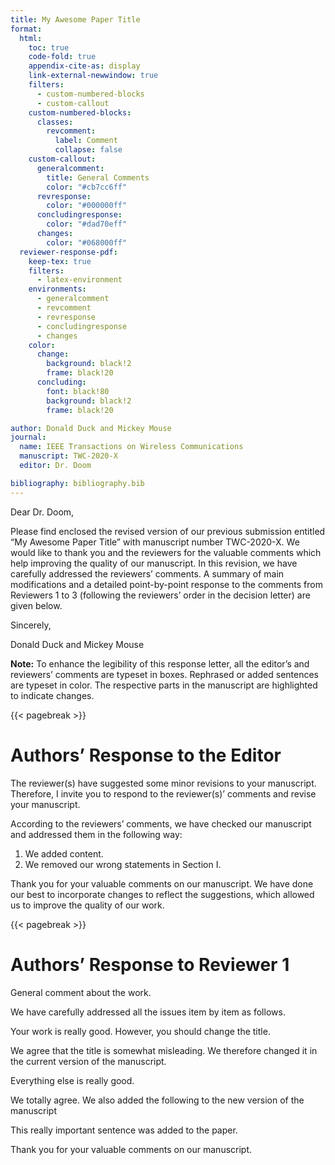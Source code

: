 ```yaml
---
title: My Awesome Paper Title
format:
  html:
    toc: true
    code-fold: true
    appendix-cite-as: display
    link-external-newwindow: true
    filters:
      - custom-numbered-blocks
      - custom-callout
    custom-numbered-blocks:
      classes:
        revcomment:
          label: Comment
          collapse: false
    custom-callout:
      generalcomment:
        title: General Comments
        color: "#cb7cc6ff"
      revresponse:
        color: "#000000ff"
      concludingresponse:
        color: "#dad70eff"
      changes:
        color: "#068000ff"
  reviewer-response-pdf:
    keep-tex: true
    filters:
      - latex-environment
    environments:
      - generalcomment
      - revcomment
      - revresponse
      - concludingresponse
      - changes
    color:
      change:
        background: black!2
        frame: black!20
      concluding:
        font: black!80
        background: black!2
        frame: black!20

author: Donald Duck and Mickey Mouse
journal:
  name: IEEE Transactions on Wireless Communications
  manuscript: TWC-2020-X
  editor: Dr. Doom

bibliography: bibliography.bib  
---
```


Dear Dr. Doom,

Please find enclosed the revised version of our previous submission entitled "My Awesome Paper Title" with manuscript number TWC-2020-X.
We would like to thank you and the reviewers for the valuable comments which help improving the quality of our manuscript.
In this revision, we have carefully addressed the reviewers' comments.
A summary of main modifications and a detailed point-by-point response to the comments from Reviewers 1 to 3 (following the reviewers' order in the decision letter) are given below.

Sincerely,

Donald Duck and Mickey Mouse

**Note:** To enhance the legibility of this response letter, all the editor's and reviewers' comments are typeset in boxes. Rephrased or added sentences are typeset in color. The respective parts in the manuscript are highlighted to indicate changes.

{{< pagebreak >}}

# Authors' Response to the Editor

::: {.generalcomment}
The reviewer(s) have suggested some minor revisions to your manuscript. Therefore, I invite you to respond to the reviewer(s)' comments and revise your manuscript.
:::

::: {.revresponse options="We appreciate your handling of the review process."}
According to the reviewers' comments, we have checked our manuscript and addressed them in the following way:

1. We added content.
2. We removed our wrong statements in Section I.
:::

::: {.concludingresponse options="to the Editor"}
Thank you for your valuable comments on our manuscript. 
We have done our best to incorporate changes to reflect the suggestions, which allowed us to improve the quality of our work.
:::

{{< pagebreak >}}

# Authors' Response to Reviewer 1

::: {.generalcomment}
General comment about the work.
:::

::: {.revresponse options="Thank you for your feedback."}
We have carefully addressed all the issues item by item as follows.
:::

::: {.revcomment}
Your work is really good. However, you should change the title.
:::

::: {.revresponse}
We agree that the title is somewhat misleading.
We therefore changed it in the current version of the manuscript.
:::

::: {.revcomment}
Everything else is really good.
:::

:::: {.revresponse}
We totally agree. We also added the following to the new version of the manuscript

::: {.changes}
This really important sentence was added to the paper.
:::
::::

::: {.concludingresponse options="to Reviewer 1"}
Thank you for your valuable comments on our manuscript. 
:::
